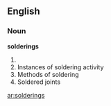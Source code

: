 ==English==
===Noun===
'''solderings'''
# {{plural of|soldering}}
# Instances of soldering activity
# Methods of soldering
# Soldered joints

[[ar:solderings]]